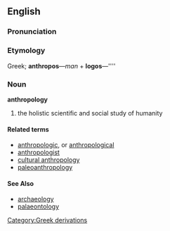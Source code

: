==English==

===Pronunciation===
{{substub}}

===Etymology===
{{etystub}}

Greek; '''anthropos'''&mdash;''man'' + '''logos'''&mdash;''''

===Noun===
'''anthropology'''

# the holistic scientific and social study of humanity

====Related terms====
* [[anthropologic]], or [[anthropological]]
* [[anthropologist]]
* [[cultural anthropology]]
* [[paleoanthropology]]

====See Also====
* [[archaeology]]
* [[palaeontology]]

[[Category:Greek derivations]]